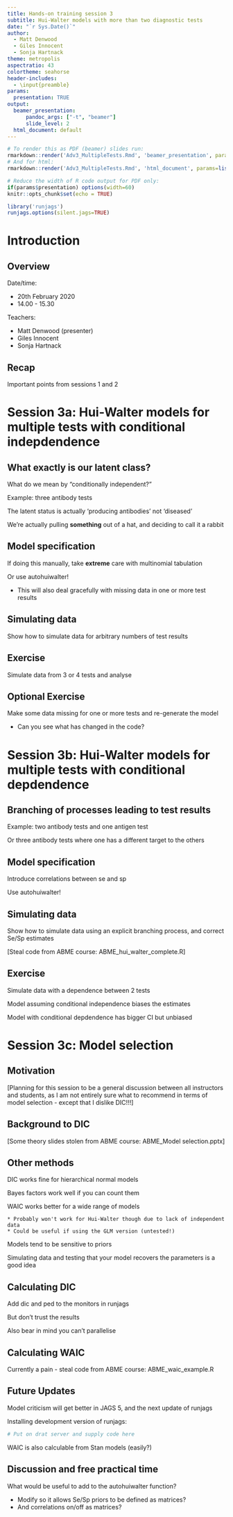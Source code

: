 ```yaml
---
title: Hands-on training session 3
subtitle: Hui-Walter models with more than two diagnostic tests
date: "`r Sys.Date()`"
author:
  - Matt Denwood
  - Giles Innocent
  - Sonja Hartnack
theme: metropolis
aspectratio: 43
colortheme: seahorse
header-includes: 
  - \input{preamble}
params:
  presentation: TRUE
output:
  beamer_presentation:
      pandoc_args: ["-t", "beamer"]
      slide_level: 2
  html_document: default
---
```


```r
# To render this as PDF (beamer) slides run:
rmarkdown::render('Adv3_MultipleTests.Rmd', 'beamer_presentation', params=list(presentation=TRUE))
# And for html:
rmarkdown::render('Adv3_MultipleTests.Rmd', 'html_document', params=list(presentation=FALSE))
```

```r
# Reduce the width of R code output for PDF only:
if(params$presentation) options(width=60)
knitr::opts_chunk$set(echo = TRUE)

library('runjags')
runjags.options(silent.jags=TRUE)
```


# Introduction

## Overview

Date/time:

  - 20th February 2020
  - 14.00 - 15.30

Teachers:

  - Matt Denwood (presenter)
  - Giles Innocent
  - Sonja Hartnack


## Recap

Important points from sessions 1 and 2




# Session 3a:  Hui-Walter models for multiple tests with conditional indepdendence

## What exactly is our latent class?

What do we mean by "conditionally independent?"

Example:  three antibody tests

The latent status is actually 'producing antibodies' not 'diseased'

We're actually pulling **something** out of a hat, and deciding to call it a rabbit

## Model specification

If doing this manually, take **extreme** care with multinomial tabulation

Or use autohuiwalter!

  * This will also deal gracefully with missing data in one or more test results


## Simulating data

Show how to simulate data for arbitrary numbers of test results


## Exercise

Simulate data from 3 or 4 tests and analyse


## Optional Exercise

Make some data missing for one or more tests and re-generate the model

  * Can you see what has changed in the code?


# Session 3b:  Hui-Walter models for multiple tests with conditional depdendence

## Branching of processes leading to test results

Example:  two antibody tests and one antigen test

Or three antibody tests where one has a different target to the others

## Model specification

Introduce correlations between se and sp

Use autohuiwalter!

## Simulating data

Show how to simulate data using an explicit branching process, and correct Se/Sp estimates

[Steal code from ABME course:  ABME_hui_walter_complete.R]


## Exercise

Simulate data with a dependence between 2 tests

Model assuming conditional independence biases the estimates

Model with conditional depdendence has bigger CI but unbiased


# Session 3c:  Model selection

## Motivation

[Planning for this session to be a general discussion between all instructors and students, as I am not entirely sure what to recommend in terms of model selection - except that I dislike DIC!!!]

## Background to DIC

[Some theory slides stolen from ABME course:  ABME_Model selection.pptx]



## Other methods

DIC works fine for hierarchical normal models

Bayes factors work well if you can count them

WAIC works better for a wide range of models
	
	* Probably won't work for Hui-Walter though due to lack of independent data
	* Could be useful if using the GLM version (untested!)

Models tend to be sensitive to priors

Simulating data and testing that your model recovers the parameters is a good idea

## Calculating DIC

Add dic and ped to the monitors in runjags

But don't trust the results

Also bear in mind you can't parallelise

## Calculating WAIC

Currently a pain - steal code from ABME course:  ABME_waic_example.R


## Future Updates

Model criticism will get better in JAGS 5, and the next update of runjags

Installing development version of runjags:

```r
# Put on drat server and supply code here
```

WAIC is also calculable from Stan models (easily?)

## Discussion and free practical time

What would be useful to add to the autohuiwalter function?

  * Modify so it allows Se/Sp priors to be defined as matrices?
  * And correlations on/off as matrices?
